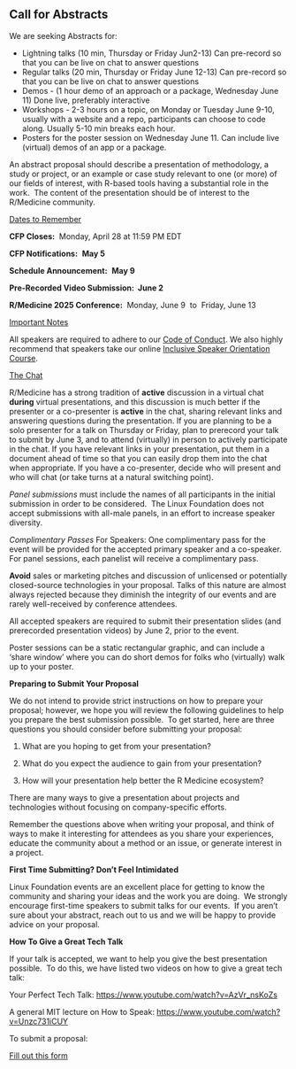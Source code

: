 ## Call for Abstracts

We are seeking Abstracts for:

-   Lightning talks (10 min, Thursday or Friday Jun2-13) Can pre-record so that you can be live on chat to answer questions
-   Regular talks (20 min, Thursday or Friday June 12-13) Can pre-record so that you can be live on chat to answer questions
-   Demos - (1 hour demo of an approach or a package, Wednesday June 11) Done live, preferably interactive
-   Workshops - 2-3 hours on a topic, on Monday or Tuesday June 9-10, usually with a website and a repo, participants can choose to code along. Usually 5-10 min breaks each hour.
-   Posters for the poster session on Wednesday June 11. Can include live (virtual) demos of an app or a package.

An abstract proposal should describe a presentation of methodology, a study or project, or an example or case study relevant to one (or more) of our fields of interest, with R-based tools having a substantial role in the work.  The content of the presentation should be of interest to the R/Medicine community.

[Dates to Remember]{.underline}

**CFP Closes:**  Monday, April 28 at 11:59 PM EDT

**CFP Notifications:**  **May 5**

**Schedule Announcement:**  **May 9**

**Pre-Recorded Video Submission:  June 2**

**R/Medicine 2025 Conference:**  Monday, June 9  to  Friday, June 13

[Important Notes]{.underline}

All speakers are required to adhere to our [Code of Conduct](Attend.qmd). We also highly recommend that speakers take our online [Inclusive Speaker Orientation Course](https://training.linuxfoundation.org/linux-courses/open-source-compliance-courses/inclusive-speaker-orientation).

[The Chat]{.underline}

R/Medicine has a strong tradition of **active** discussion in a virtual chat **during** virtual presentations, and this discussion is much better if the presenter or a co-presenter is **active** in the chat, sharing relevant links and answering questions during the presentation. If you are planning to be a solo presenter for a talk on Thursday or Friday, plan to prerecord your talk to submit by June 3, and to attend (virtually) in person to actively participate in the chat. If you have relevant links in your presentation, put them in a document ahead of time so that you can easily drop them into the chat when appropriate. If you have a co-presenter, decide who will present and who will chat (or take turns at a natural switching point).

*Panel submissions* must include the names of all participants in the initial submission in order to be considered.  The Linux Foundation does not accept submissions with all-male panels, in an effort to increase speaker diversity.

*Complimentary Passes* For Speakers: One complimentary pass for the event will be provided for the accepted primary speaker and a co-speaker. For panel sessions, each panelist will receive a complimentary pass. 

**Avoid** sales or marketing pitches and discussion of unlicensed or potentially closed-source technologies in your proposal. Talks of this nature are almost always rejected because they diminish the integrity of our events and are rarely well-received by conference attendees.

All accepted speakers are required to submit their presentation slides (and prerecorded presentation videos) by June 2, prior to the event.

Poster sessions can be a static rectangular graphic, and can include a 'share window' where you can do short demos for folks who (virtually) walk up to your poster.

**Preparing to Submit Your Proposal**

We do not intend to provide strict instructions on how to prepare your proposal; however, we hope you will review the following guidelines to help you prepare the best submission possible.  To get started, here are three questions you should consider before submitting your proposal:

1.  What are you hoping to get from your presentation?

2.  What do you expect the audience to gain from your presentation?

3.  How will your presentation help better the R Medicine ecosystem?

There are many ways to give a presentation about projects and technologies without focusing on company-specific efforts.

Remember the questions above when writing your proposal, and think of ways to make it interesting for attendees as you share your experiences, educate the community about a method or an issue, or generate interest in a project.

**First Time Submitting? Don't Feel Intimidated**

Linux Foundation events are an excellent place for getting to know the community and sharing your ideas and the work you are doing.  We strongly encourage first-time speakers to submit talks for our events.  If you aren't sure about your abstract, reach out to us and we will be happy to provide advice on your proposal.

**How To Give a Great Tech Talk**

If your talk is accepted, we want to help you give the best presentation possible.  To do this, we have listed two videos on how to give a great tech talk:

Your Perfect Tech Talk: <https://www.youtube.com/watch?v=AzVr_nsKoZs>

A general MIT lecture on How to Speak: <https://www.youtube.com/watch?v=Unzc731iCUY>

To submit a proposal:

[Fill out this form](https://forms.gle/5hcCf1KQxuLwwp2C8)
